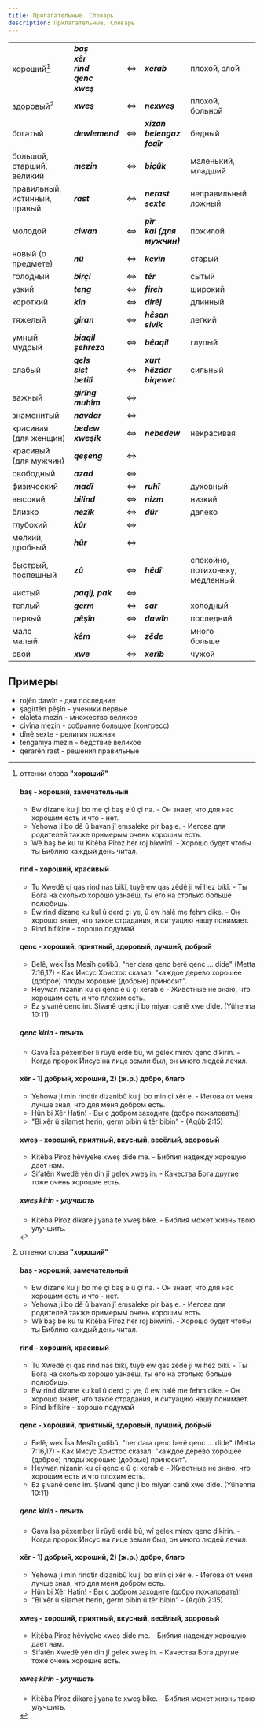 ```yaml
---
title: Прилагательные. Словарь
description: Прилагательные. Словарь
---
```


||||||
|-|-|-|-|-|
|хороший[^1]|___baş<br/>xêr<br/>rind<br/>qenc<br/>xweş___|⇔|___xerab___|плохой, злой|
|здоровый[^1]|___xweş___|⇔|___nexweş___|плохой, больной|
|богатый|___dewlemend___|⇔|___xizan<br/>belengaz<br/>feqîr___|бедный|
|большой, старший, великий|___mezin___|⇔|___biçûk___|маленький, младший|
|правильный, истинный, правый|___rast___|⇔|___nerast<br/>sexte___|неправильный<br/>ложный|
|молодой|___ciwan___|⇔|___pîr<br/>kal (для мужчин)___|пожилой|
|новый (о предмете)|___nû___|⇔|___kevin___|старый|
|голодный|___birçî___|⇔|___têr___|сытый|
|узкий|___teng___|⇔|___fireh___|широкий|
|короткий|___kin___|⇔|___dirêj___|длинный|
|тяжелый|___giran___|⇔|___hêsan<br/>sivik___|легкий|
|умный<br/>мудрый|___biaqil<br/>şehreza___|⇔|___bêaqil___|глупый|
|слабый|___qels<br/>sist<br/>betilî___|⇔|___xurt<br/>hêzdar<br/>biqewet___|сильный|
|важный|___girîng<br/>muhîm___|⇔|||
|знаменитый|___navdar___|⇔|||
|красивая (для женщин)|___bedew<br/>xweşik___|⇔|___nebedew___|некрасивая|
|красивый (для мужчин)|___qeşeng___|⇔|||
|свободный|___azad___|⇔|||
|физический|___madî___|⇔|___ruhî___|духовный|
|высокий|___bilind___|⇔|___nizm___|низкий|
|близко|___nezîk___|⇔|___dûr___|далеко|
|глубокий|___kûr___|⇔|||
|мелкий, дробный|___hûr___|⇔|||
|быстрый, поспешный|___zû___|⇔|___hêdî___|спокойно, потихоньку, медленный|
|чистый|___paqij, pak___|⇔|||
|теплый|___germ___|⇔|___sar___|холодный|
|первый|___pêşîn___|⇔|___dawîn___|последний|
|мало<br/>малый|___kêm___|⇔|___zêde___|много<br/>больше|
|свой|___xwe___|⇔|___xerîb___|чужой|

[^1]: оттенки слова __"хороший"__

    #### baş - хороший, замечательный
    * Ew dizane ku ji bo me çi baş e û çi na. - Он знает, что для нас хорошим есть и что - нет.
    * Yehowa ji bo dê û bavan jî emsaleke pir baş e. - Иегова для родителей также примерым очень хорошим есть.
    * Wê baş be ku tu Kitêba Pîroz her roj bixwînî. - Хорошо будет чтобы ты Библию каждый день читал.

    #### rind - хороший, красивый
    * Tu Xwedê çi qas rind nas bikî, tuyê ew qas zêdê ji wî hez bikî. - Ты Бога на сколько хорошо узнаеш, ты его на столько больше полюбишь.
    * Ew rind dizane ku kul û derd çi ye, û ew halê me fehm dike. - Он хорошо знает, что такое страдания, и ситуацию нашу понимает.
    * Rind bifikire - хорошо подумай

    #### qenc - хороший, приятный, здоровый, лучший, добрый
    * Belê, wek Îsa Mesîh gotibû, "her dara qenc berê qenc ... dide" (Metta 7:16,17) - Как Иисус Христос сказал: "каждое дерево хорошее (доброе) плоды хорошие (добрые) приносит".
    * Heywan nizanin ku çi qenc e û çi xerab e - Животные не знаю, что хорошим есть и что плохим есть.
    * Ez şivanê qenc im. Şivanê qenc ji bo miyan canê xwe dide. (Yûhenna 10:11)

    ##### qenc kirin - лечить
    * Gava Îsa pêxember li rûyê erdê bû, wî gelek mirov qenc dikirin. - Когда пророк Иисус на лице земли был, он много людей лечил.

    #### xêr - 1) добрый, хороший, 2) (ж.р.) добро, благо
    * Yehowa ji min rindtir dizanibû ku ji bo min çi xêr e. - Иегова от меня лучше знал, что для меня добром есть.
    * Hûn bi Xêr Hatin! - Вы с добром заходите (добро пожаловать)!
    * "Bi xêr û silamet herin, germ bibin û têr bibin" - (Aqûb 2:15)

    #### xweş - хороший, приятный, вкусный, весёлый, здоровый
    * Kitêba Pîroz hêviyeke xweş dide me. - Библия надежду хорошую дает нам.
    * Sifatên Xwedê yên din jî gelek xweş in. - Качества Бога другие тоже очень хорошие есть.

    ##### xweş kirin - улучшать
    * Kitêba Pîroz dikare jiyana te xweş bike. - Библия может жизнь твою улучшить.

## Примеры

* rojên dawîn - дни последние
* şagirtên pêşîn - ученики первые
* elaleta mezin - множество великое
* civîna mezin - собрание большое (конгресс)
* dînê sexte - религия ложная
* tengahiya mezin - бедствие великое
* qerarên rast - решения правильные

